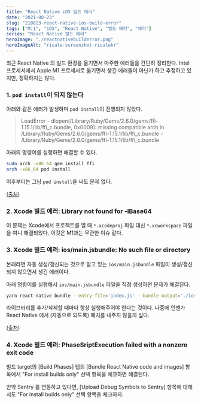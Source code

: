 ```yaml
---
title: "React Native iOS 빌드 에러"
date: "2021-08-23"
slug: "210823-react-native-ios-build-error"
tags: ["M:1", "iOS", "React Native", "빌드 에러", "에러"]
series: "React Native 빌드 에러"
heroImage: "./reactnativebuilderror.png"
heroImageAlt: "ricale-screenshot-ricalekr"
---
```


최근 React Native 의 빌드 환경을 옮기면서 마주한 에러들을 간단히 정리한다. Intel 프로세서에서 Apple M1 프로세서로 옮기면서 생긴 에러들이 아닌가 하고 추정하고 있지만, 정확하지는 않다.

### 1. `pod install`이 되지 않는다

아래와 같은 에러가 발생하며 `pod install`이 진행되지 않았다.

> LoadError - dlopen(/Library/Ruby/Gems/2.6.0/gems/ffi-1.15.1/lib/ffi_c.bundle, 0x0009): missing compatible arch in /Library/Ruby/Gems/2.6.0/gems/ffi-1.15.1/lib/ffi_c.bundle - /Library/Ruby/Gems/2.6.0/gems/ffi-1.15.1/lib/ffi_c.bundle

아래의 명령어를 실행하면 해결할 수 있다.

```sh
sudo arch -x86_64 gem install ffi
arch -x86_64 pod install
```

이후부터는 그냥 `pod install`을 써도 문제 없다.

([출처](https://github.com/CocoaPods/CocoaPods/issues/10220#issuecomment-730963835))

### 2. Xcode 빌드 에러: Library not found for -lBase64

이 문제는 Xcode에서 프로젝트를 열 때 `*.xcodeproj` 파일 대신 `*.xcworkspace` 파일을 여니 해결되었다. 이것은 M1과는 무관한 이슈 같다.

### 3. Xcode 빌드 에러: ios/main.jsbundle: No such file or directory

본래라면 자동 생성/갱신되는 것으로 알고 있는 `ios/main.jsbundle` 파일이 생성/갱신되지 않으면서 생긴 에러이다.

아래 명령어를 실행해서 `ios/main.jsbundle` 파일을 직접 생성하면 문제가 해결된다.

```sh
yarn react-native bundle --entry-file='index.js' --bundle-output='./ios/main.jsbundle' --dev=false --platform='ios' --assets-dest='./ios'
```

라이브러리를 추가/삭제할 때마다 항상 실행해주어야 한다는 것이다. 나중에 언젠가 React Native 에서 (자동으로 되도록) 패치를 내주지 않을까 싶다.

([출처](https://github.com/facebook/react-native/issues/18472#issuecomment-407759054))

### 4. Xcode 빌드 에러: PhaseSriptExecution failed with a nonzero exit code

빌드 target의 [Build Phases] 탭의 [Bundle React Native code and images] 항목에서 "For install builds only" 선택 항목을 체크하면 해결된다.

만약 Sentry 를 연동하고 있다면, [Upload Debug Symbols to Sentry] 항목에 대해서도 "For install builds only" 선택 항목을 체크하자.
